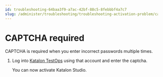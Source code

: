 ```yaml
---
id: troubleshooting-64baa3f9-a7ac-42bf-88c5-8febbbf4a7c7
slug: /administer/troubleshooting/troubleshooting-activation-problem/captcha-required
---
```


# CAPTCHA required

CAPTCHA is required when you enter incorrect passwords multiple times.

1.  Log into [Katalon TestOps](https://testops.katalon.io/) using that account and enter the captcha.

    You can now activate Katalon Studio.